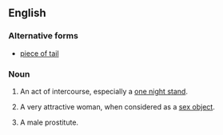 ==English==

===Alternative forms===
* [[piece of tail]]

===Noun===
{{en-noun|head=[[piece]] [[of]] [[ass]]|pieces of ass}}

# {{US|idiomatic|colloquial|vulgar}} An act of intercourse, especially a [[one night stand]].
# {{US|idiomatic|colloquial|vulgar}} A very attractive woman, when considered as a [[sex object]].
# {{rare|LGBT|idiomatic|colloquial|vulgar}} A male prostitute.
